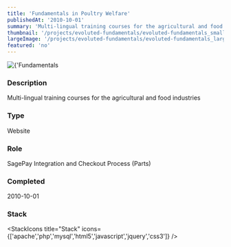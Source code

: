 ```yaml
---
title: 'Fundamentals in Poultry Welfare'
publishedAt: '2010-10-01'
summary: 'Multi-lingual training courses for the agricultural and food industries'
thumbnail: '/projects/evoluted-fundamentals/evoluted-fundamentals_small.jpg'
largeImage: '/projects/evoluted-fundamentals/evoluted-fundamentals_large.jpg'
featured: 'no'
---
```


<div className="relative w-full h-[400px] sm:h-[600px] md:h-[760px] lg:h-[920px]">
  <Image
    alt={'Fundamentals in Poultry Welfare'}
    src={'/projects/evoluted-fundamentals/evoluted-fundamentals.jpg'}
    sizes="(max-width: 640px) 100%, 100%"
    fill={true}
    priority
    style={{
      objectFit: 'contain'
    }}
  />
</div>

### Description

Multi-lingual training courses for the agricultural and food industries


### Type

Website

### Role

SagePay Integration and Checkout Process (Parts)

### Completed
2010-10-01



### Stack

<StackIcons
  title="Stack"
  icons={['apache','php','mysql','html5','javascript','jquery','css3']}
  />
